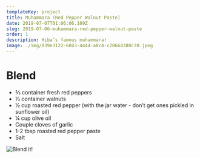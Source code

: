 ```yaml
---
templateKey: project
title: Muhammara (Red Pepper Walnut Paste)
date: 2019-07-07T01:06:06.109Z
slug: 2019-07-06-muhammara-red-pepper-walnut-paste
order: 1
description: Hiba’s famous muhammara!
image: ./img/839e3122-6043-4444-a8c4-c20664380c70.jpeg
---
```


# Blend

- ⅔ container fresh red peppers
- ⅓ container walnuts
- ½ cup roasted red pepper (with the jar water - don’t get ones pickled in sunflower oil)
- ¼ cup olive oil
- Couple cloves of garlic
- 1-2 tbsp roasted red pepper paste
- Salt

![Blend it!](/img/8e657390-4b8f-4fc4-ba5f-bd1389d9cdf9.jpeg)
